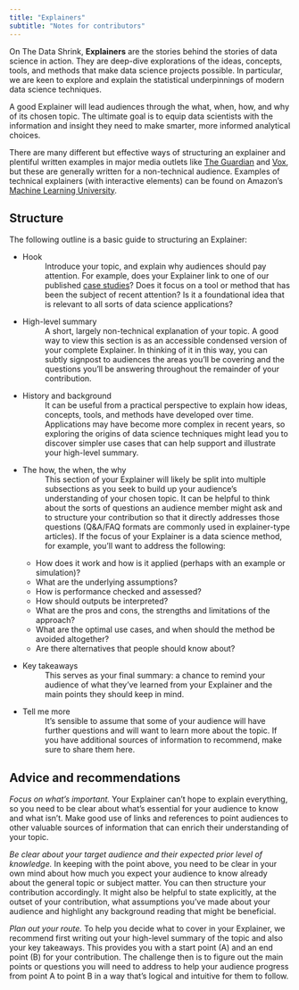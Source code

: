 ```yaml
---
title: "Explainers"
subtitle: "Notes for contributors"
---
```

On The Data Shrink, **Explainers** are the stories behind the stories of data science in action. They are deep-dive explorations of the ideas, concepts, tools, and methods that make data science projects possible. In particular, we are keen to explore and explain the statistical underpinnings of modern data science techniques. 

A good Explainer will lead audiences through the what, when, how, and why of its chosen topic. The ultimate goal is to equip data scientists with the information and insight they need to make smarter, more informed analytical choices. 

There are many different but effective ways of structuring an explainer and plentiful written examples in major media outlets like [The Guardian](https://www.theguardian.com/tone/explainers) and [Vox](https://www.vox.com/explainers), but these are generally written for a non-technical audience. Examples of technical explainers (with interactive elements) can be found on Amazon’s [Machine Learning University](https://mlu-explain.github.io/).  

## Structure
The following outline is a basic guide to structuring an Explainer: 

* Hook 
: Introduce your topic, and explain why audiences should pay attention. For example, does your Explainer link to one of our published [case studies](case-studies.qmd)? Does it focus on a tool or method that has been the subject of recent attention? Is it a foundational idea that is relevant to all sorts of data science applications? 

* High-level summary 
: A short, largely non-technical explanation of your topic. A good way to view this section is as an accessible condensed version of your complete Explainer. In thinking of it in this way, you can subtly signpost to audiences the areas you’ll be covering and the questions you’ll be answering throughout the remainder of your contribution. 

* History and background 
: It can be useful from a practical perspective to explain how ideas, concepts, tools, and methods have developed over time. Applications may have become more complex in recent years, so exploring the origins of data science techniques might lead you to discover simpler use cases that can help support and illustrate your high-level summary. 

* The how, the when, the why 
: This section of your Explainer will likely be split into multiple subsections as you seek to build up your audience's understanding of your chosen topic. It can be helpful to think about the sorts of questions an audience member might ask and to structure your contribution so that it directly addresses those questions (Q&A/FAQ formats are commonly used in explainer-type articles). If the focus of your Explainer is a data science method, for example, you’ll want to address the following:

  + How does it work and how is it applied (perhaps with an example or simulation)? 
  + What are the underlying assumptions? 
  + How is performance checked and assessed? 
  + How should outputs be interpreted? 
  + What are the pros and cons, the strengths and limitations of the approach? 
  + What are the optimal use cases, and when should the method be avoided altogether? 
  + Are there alternatives that people should know about? 

* Key takeaways 
: This serves as your final summary: a chance to remind your audience of what they’ve learned from your Explainer and the main points they should keep in mind.   

* Tell me more 
: It’s sensible to assume that some of your audience will have further questions and will want to learn more about the topic. If you have additional sources of information to recommend, make sure to share them here.      

## Advice and recommendations 
*Focus on what’s important.* Your Explainer can’t hope to explain everything, so you need to be clear about what’s essential for your audience to know and what isn’t. Make good use of links and references to point audiences to other valuable sources of information that can enrich their understanding of your topic. 

*Be clear about your target audience and their expected prior level of knowledge.* In keeping with the point above, you need to be clear in your own mind about how much you expect your audience to know already about the general topic or subject matter. You can then structure your contribution accordingly. It might also be helpful to state explicitly, at the outset of your contribution, what assumptions you’ve made about your audience and highlight any background reading that might be beneficial. 

*Plan out your route.* To help you decide what to cover in your Explainer, we recommend first writing out your high-level summary of the topic and also your key takeaways. This provides you with a start point (A) and an end point (B) for your contribution. The challenge then is to figure out the main points or questions you will need to address to help your audience progress from point A to point B in a way that's logical and intuitive for them to follow.